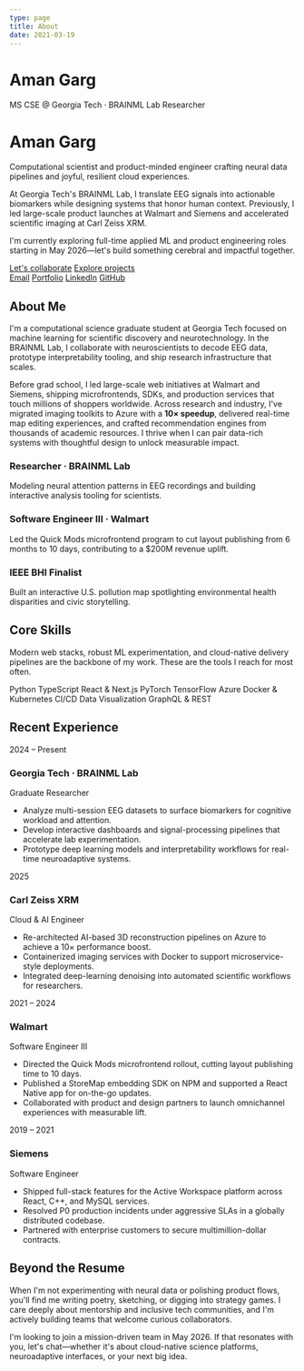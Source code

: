 ```yaml
---
type: page
title: About
date: 2021-03-19
---
```


# Aman Garg

<div className="hero hero--animated">
  <span className="hero__badge">MS CSE @ Georgia Tech · BRAINML Lab Researcher</span>
  <h1 className="hero__title">Aman Garg</h1>
  <p className="hero__subtitle">
    Computational scientist and product-minded engineer crafting neural data pipelines and joyful, resilient cloud experiences.
  </p>
  <p className="hero__copy">
    At Georgia Tech&apos;s BRAINML Lab, I translate EEG signals into actionable biomarkers while designing systems that honor human context. Previously, I led large-scale product launches at Walmart and Siemens and accelerated scientific imaging at Carl Zeiss XRM.
  </p>
  <p className="hero__copy hero__copy--accent">
    I&apos;m currently exploring full-time applied ML and product engineering roles starting in May 2026—let&apos;s build something cerebral and impactful together.
  </p>
  <div className="hero__cta">
    <a className="button" href="mailto:aman.garg@gatech.edu">Let&apos;s collaborate</a>
    <a className="button button--ghost" href="/projects">Explore projects</a>
  </div>
  <div className="hero__links">
    <a href="mailto:aman.garg@gatech.edu">Email</a>
    <a href="https://amangarg.in" target="_blank" rel="noopener noreferrer">Portfolio</a>
    <a href="https://www.linkedin.com/in/aman9ar9/" target="_blank" rel="noopener noreferrer">LinkedIn</a>
    <a href="https://github.com/amangrg" target="_blank" rel="noopener noreferrer">GitHub</a>
  </div>
</div>

<section className="page-section fade-in">
  <h2 className="section-title">About Me</h2>
  <p>
    I&apos;m a computational science graduate student at Georgia Tech focused on machine learning for scientific discovery and neurotechnology. In the BRAINML Lab, I collaborate with neuroscientists to decode EEG data, prototype interpretability tooling, and ship research infrastructure that scales.
  </p>
  <p>
    Before grad school, I led large-scale web initiatives at Walmart and Siemens, shipping microfrontends, SDKs, and production services that touch millions of shoppers worldwide. Across research and industry, I&apos;ve migrated imaging toolkits to Azure with a <strong>10× speedup</strong>, delivered real-time map editing experiences, and crafted recommendation engines from thousands of academic resources. I thrive when I can pair data-rich systems with thoughtful design to unlock measurable impact.
  </p>
  <div className="highlight-grid">
    <article className="highlight-card">
      <h3>Researcher · BRAINML Lab</h3>
      <p>Modeling neural attention patterns in EEG recordings and building interactive analysis tooling for scientists.</p>
    </article>
    <article className="highlight-card">
      <h3>Software Engineer III · Walmart</h3>
      <p>Led the Quick Mods microfrontend program to cut layout publishing from 6 months to 10 days, contributing to a $200M revenue uplift.</p>
    </article>
    <article className="highlight-card">
      <h3>IEEE BHI Finalist</h3>
      <p>Built an interactive U.S. pollution map spotlighting environmental health disparities and civic storytelling.</p>
    </article>
  </div>
</section>

<section className="page-section fade-in delay-1">
  <h2 className="section-title">Core Skills</h2>
  <p>
    Modern web stacks, robust ML experimentation, and cloud-native delivery pipelines are the backbone of my work. These are the tools I reach for most often.
  </p>
  <div className="skill-badges">
    <span className="skill-badge">Python</span>
    <span className="skill-badge">TypeScript</span>
    <span className="skill-badge">React &amp; Next.js</span>
    <span className="skill-badge">PyTorch</span>
    <span className="skill-badge">TensorFlow</span>
    <span className="skill-badge">Azure</span>
    <span className="skill-badge">Docker &amp; Kubernetes</span>
    <span className="skill-badge">CI/CD</span>
    <span className="skill-badge">Data Visualization</span>
    <span className="skill-badge">GraphQL &amp; REST</span>
  </div>
</section>

<section className="page-section fade-in delay-2">
  <h2 className="section-title">Recent Experience</h2>
  <div className="experience-timeline">
    <article className="experience-item">
      <span className="experience-item__marker" aria-hidden="true"></span>
      <span className="experience-item__date">2024 – Present</span>
      <div className="experience-item__content">
        <h3>Georgia Tech · BRAINML Lab</h3>
        <span className="experience-item__role">Graduate Researcher</span>
        <ul>
          <li>Analyze multi-session EEG datasets to surface biomarkers for cognitive workload and attention.</li>
          <li>Develop interactive dashboards and signal-processing pipelines that accelerate lab experimentation.</li>
          <li>Prototype deep learning models and interpretability workflows for real-time neuroadaptive systems.</li>
        </ul>
      </div>
    </article>
    <article className="experience-item">
      <span className="experience-item__marker" aria-hidden="true"></span>
      <span className="experience-item__date">2025</span>
      <div className="experience-item__content">
        <h3>Carl Zeiss XRM</h3>
        <span className="experience-item__role">Cloud &amp; AI Engineer</span>
        <ul>
          <li>Re-architected AI-based 3D reconstruction pipelines on Azure to achieve a 10× performance boost.</li>
          <li>Containerized imaging services with Docker to support microservice-style deployments.</li>
          <li>Integrated deep-learning denoising into automated scientific workflows for researchers.</li>
        </ul>
      </div>
    </article>
    <article className="experience-item">
      <span className="experience-item__marker" aria-hidden="true"></span>
      <span className="experience-item__date">2021 – 2024</span>
      <div className="experience-item__content">
        <h3>Walmart</h3>
        <span className="experience-item__role">Software Engineer III</span>
        <ul>
          <li>Directed the Quick Mods microfrontend rollout, cutting layout publishing time to 10 days.</li>
          <li>Published a StoreMap embedding SDK on NPM and supported a React Native app for on-the-go updates.</li>
          <li>Collaborated with product and design partners to launch omnichannel experiences with measurable lift.</li>
        </ul>
      </div>
    </article>
    <article className="experience-item">
      <span className="experience-item__marker" aria-hidden="true"></span>
      <span className="experience-item__date">2019 – 2021</span>
      <div className="experience-item__content">
        <h3>Siemens</h3>
        <span className="experience-item__role">Software Engineer</span>
        <ul>
          <li>Shipped full-stack features for the Active Workspace platform across React, C++, and MySQL services.</li>
          <li>Resolved P0 production incidents under aggressive SLAs in a globally distributed codebase.</li>
          <li>Partnered with enterprise customers to secure multimillion-dollar contracts.</li>
        </ul>
      </div>
    </article>
  </div>
</section>

<section className="page-section fade-in delay-3">
  <h2 className="section-title">Beyond the Resume</h2>
  <p>
    When I&apos;m not experimenting with neural data or polishing product flows, you&apos;ll find me writing poetry, sketching, or digging into strategy games. I care deeply about mentorship and inclusive tech communities, and I&apos;m actively building teams that welcome curious collaborators.
  </p>
  <p>
    I&apos;m looking to join a mission-driven team in May 2026. If that resonates with you, let&apos;s chat—whether it&apos;s about cloud-native science platforms, neuroadaptive interfaces, or your next big idea.
  </p>
</section>
